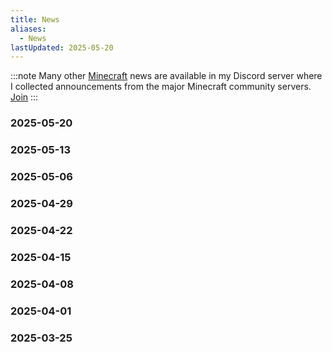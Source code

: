 ```yaml
---
title: News
aliases:
  - News
lastUpdated: 2025-05-20
---
```



:::note
Many other [Minecraft](/minecraft) news are available in my Discord server where I collected announcements from the major Minecraft community servers. [Join](https://discord.gg/gaDqYhxyzB)
:::

### 2025-05-20
<LinkCard title="25w21a snapshot" href="/versions" />

### 2025-05-13
<LinkCard title="25w20a snapshot" href="/versions" />
<LinkCard title="Dialog command" href="/dialogcommand" />

### 2025-05-06
<LinkCard title="25w19a snapshot" href="/versions" />

### 2025-04-29
<LinkCard title="25w18a snapshot" href="/versions" />

### 2025-04-22
<LinkCard title="25w17a snapshot" href="/versions" />

### 2025-04-15
<LinkCard title="25w16a snapshot" href="/versions" />
<LinkCard title="Vibrant Visuals" href="/vibrantvisuals" />

### 2025-04-08
<LinkCard title="25w15a snapshot" href="/versions" />

### 2025-04-01
<LinkCard title="Craftmine" href="/craftmine" />

### 2025-03-25
<LinkCard title="Spring to Life" href="/springtolife" />